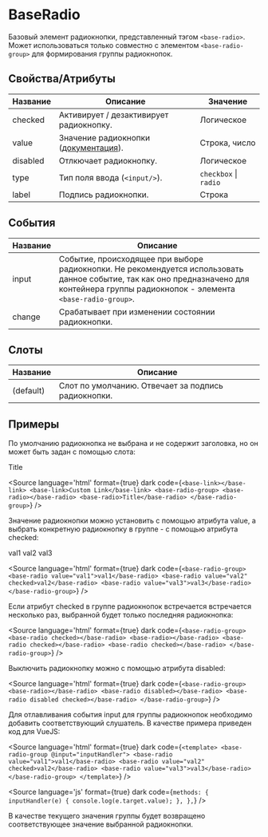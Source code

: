 
# BaseRadio

Базовый элемент радиокнопки, представленный тэгом `<base-radio>`. Может использоваться только совместно с элементом `<base-radio-group>` для формирования группы радиокнопок.

## Свойства/Атрибуты

| Название | Описание                                                                   | Значение              |
|----------|----------------------------------------------------------------------------|-----------------------|
| checked  | Активирует / дезактивирует радиокнопку.                                    | Логическое            |
| value    | Значение радиокнопки ([документация](https://webref.ru/html/input/value)). | Строка, число         |
| disabled | Отлкючает радиокнопку.                                                     | Логическое            |
| type     | Тип поля ввода (`<input/>`).                                               | `checkbox` \| `radio` |
| label    | Подпись радиокнопки.                                                       | Строка                |

## События

| Название | Описание                                                                                                                                                                                 |
|----------|------------------------------------------------------------------------------------------------------------------------------------------------------------------------------------------|
| input    | Событие, происходящее при выборе радиокнопки. Не рекомендуется использовать данное событие, так как оно предназначено для контейнера группы радиокнопок - элемента `<base-radio-group>`. |
| change   | Срабатывает при изменении состоянии радиокнопки. |

## Слоты

| Название  | Описание                                              |
|-----------|-------------------------------------------------------|
| (default) | Слот по умолчанию. Отвечает за подпись радиокнопки.   |

## Примеры

По умолчанию радиокнопка не выбрана и не содержит заголовка, но он может быть задан с помощью слота:

<Canvas>
  <base-radio-group>
    <base-radio></base-radio>
    <base-radio>Title</base-radio>
  </base-radio-group>
</Canvas>

<Source
language='html'
format={true}
dark
code={`
<base-link></base-link>
<base-link>Custom Link</base-link>
<base-radio-group>
  <base-radio></base-radio>
  <base-radio>Title</base-radio>
</base-radio-group>
`}
/>

Значение радиокнопки можно установить с помощью атрибута value, а выбрать конкретную радиокнопку в группе - с помощью атрибута checked:

<Canvas>
  <base-radio-group>
    <base-radio value="val1">val1</base-radio>
    <base-radio value="val2" checked>val2</base-radio>
    <base-radio value="val3">val3</base-radio>
  </base-radio-group>
</Canvas>

<Source
language='html'
format={true}
dark
code={`
<base-radio-group>
  <base-radio value="val1">val1</base-radio>
  <base-radio value="val2" checked>val2</base-radio>
  <base-radio value="val3">val3</base-radio>
</base-radio-group>
`}
/>

Если атрибут checked в группе радиокнопок встречается встречается несколько раз, выбранной будет только последняя радиокнопка:

<Canvas>
  <base-radio-group>
    <base-radio checked></base-radio>
    <base-radio></base-radio>
    <base-radio checked></base-radio>
    <base-radio checked></base-radio>
  </base-radio-group>
</Canvas>

<Source
language='html'
format={true}
dark
code={`
<base-radio-group>
  <base-radio checked></base-radio>
  <base-radio></base-radio>
  <base-radio checked></base-radio>
  <base-radio checked></base-radio>
</base-radio-group>
`}
/>

Выключить радиокнопку можно с помощью атрибута disabled:

<Canvas>
  <base-radio-group>
    <base-radio></base-radio>
    <base-radio disabled></base-radio>
    <base-radio disabled checked></base-radio>
  </base-radio-group>
</Canvas>

<Source
language='html'
format={true}
dark
code={`
<base-radio-group>
  <base-radio></base-radio>
  <base-radio disabled></base-radio>
  <base-radio disabled checked></base-radio>
</base-radio-group>
`}
/>

Для отлавливания события input для группы радиокнопок необходимо добавить соответствующий слушатель. В качестве примера приведен код для VueJS:

<Source
language='html'
format={true}
dark
code={`
<template>
  <base-radio-group @input="inputHandler">
    <base-radio value="val1">val1</base-radio>
    <base-radio value="val2" checked>val2</base-radio>
    <base-radio value="val3">val3</base-radio>
  </base-radio-group>
</template>
`}
/>

<Source
language='js'
format={true}
dark
code={`
methods: {
  inputHandler(e) {
    console.log(e.target.value);
  },
},
`}
/>

В качестве текущего значения группы будет возвращено соответствующее значение выбранной радиокнопки.
